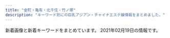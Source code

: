 ```yaml
---
title: "金町・亀有・北千住・竹ノ塚"
description: "キーワード別にの巨乳アジアン・チャイナエステ嬢情報をまとめました。"
---
```


新着画像と新着キーワードをまとめています。
2021年02月19日の情報です。

<DmmAffiliateIns />
<KeywordTable
  shops={
    [
    {
        "img_links": [
            "http://e-luxury.work/images/tel.jpg",
            "http://e-luxury.work/img/momoka1.jpg",
            "http://e-luxury.work/img/yuki1.jpg",
            "http://e-luxury.work/images/sys.jpg",
            "http://e-luxury.work/images/tt.jpg",
            "http://e-luxury.work/img/mimi1.jpg",
            "http://e-luxury.work/images/mobile.jpg",
            "http://e-luxury.work/images/7.jpg",
            "http://e-luxury.work/images/6.jpg",
            "http://e-luxury.work/images/4.jpg",
            "http://e-luxury.work/images/staff_t.jpg",
            "http://e-luxury.work/images/3.jpg",
            "http://e-luxury.work/images/2.jpg",
            "http://e-luxury.work/images/interior_t.jpg",
            "http://e-luxury.work/images/b1.jpg",
            "http://e-luxury.work/images/news.jpg",
            "http://e-luxury.work/images/head.jpg",
            "http://e-luxury.work/img/eri1.jpg",
            "http://e-luxury.work/img/minami1.jpg",
            "http://e-luxury.work/images/int1.jpg",
            "http://e-luxury.work/images/1.jpg",
            "http://e-luxury.work/img/kayo1.jpg",
            "http://e-luxury.work/img/kayo2.jpg",
            "http://e-luxury.work/images/int2.jpg",
            "http://e-luxury.work/images/ta.jpg",
            "http://e-luxury.work/images/5.jpg",
            "http://e-luxury.work/img/mina1.jpg"
        ],
        "keywords": {},
        "name": "Angel",
        "url": "http://e-luxury.work/",
        "station": "\u7dbe\u702c\u99c5\u897f\u53e3"
    },
    {
        "url": "http://www.yurikago-massage.work/",
        "keywords": {
            "E": 4,
            "86": 6,
            "D": 14,
            "87": 4,
            "F": 4,
            "C": 15,
            "88": 4,
            "85": 8
        },
        "name": "\u3086\u308a\u304b\u3054",
        "station": "JR\u91d1\u753a\u99c5\u5317\u53e3",
        "img_links": [
            "http://www.yurikago-massage.work/img/fla-2.jpg",
            "http://www.yurikago-massage.work/img/sta11.jpg",
            "http://www.yurikago-massage.work/img/st8.jpg",
            "http://www.yurikago-massage.work/img/sta8.jpg",
            "http://www.yurikago-massage.work/img/st11.jpg",
            "http://www.yurikago-massage.work/img/sta9.jpg",
            "http://www.yurikago-massage.work/img/sta7.jpg",
            "http://www.yurikago-massage.work/img/sta10.jpg",
            "http://www.yurikago-massage.work/img/st7.jpg",
            "http://www.yurikago-massage.work/img/botton.jpg",
            "http://www.yurikago-massage.work/img/mo.png",
            "http://www.yurikago-massage.work/img/st09.jpg",
            "http://www.yurikago-massage.work/img/fla-1.jpg",
            "http://www.yurikago-massage.work/img/sta12.jpg",
            "http://www.yurikago-massage.work/img/st12.jpg",
            "http://www.yurikago-massage.work/img/nos.jpg",
            "http://www.yurikago-massage.work/img/sta13.jpg",
            "http://www.yurikago-massage.work/img/st10.jpg",
            "http://www.yurikago-massage.work/img/st9.jpg",
            "http://www.yurikago-massage.work/img/sta6.jpg",
            "http://www.yurikago-massage.work/img/st13.jpg",
            "http://www.yurikago-massage.work/img/st6.jpg"
        ]
    },
    {
        "img_links": [
            "http://koi.rankuens.com/css/nav/nav01.jpg",
            "http://koi.rankuens.com/css/nav/nav06.jpg",
            "http://koi.rankuens.com/css/head03.jpg",
            "http://koi.rankuens.com/css/nav/nav03.jpg",
            "http://koi.rankuens.com/css/nav/nav05.jpg",
            "http://koi.rankuens.com/css/top004.jpg",
            "http://koi.rankuens.com/css/top-001.jpg",
            "http://koi.rankuens.com/css/top005.jpg",
            "http://koi.rankuens.com/css/nav/nav02.jpg",
            "http://koi.rankuens.com/css/left.jpg",
            "http://koi.rankuens.com/css/staff/staff0006.jpg",
            "http://koi.rankuens.com/css/staff/staff10.jpg",
            "http://koi.rankuens.com/css/staff/staff08.jpg",
            "http://koi.rankuens.com/css/nav/nav04.jpg",
            "http://koi.rankuens.com/css/staff/staff09.jpg",
            "http://koi.rankuens.com/css/right.jpg",
            "http://koi.rankuens.com/css/staff/staff0005.jpg",
            "http://koi.rankuens.com/css/staff/staff0005-b.jpg"
        ],
        "keywords": {
            "86": 2,
            "87": 2,
            "89": 1,
            "E": 2,
            "D": 3
        },
        "name": "\u604b\u4eba\u697d\u5712",
        "station": "JR\u4e80\u6709\u99c5\u5357\u53e3",
        "url": "http://koi.rankuens.com/"
    },
    {
        "station": "\u7dbe\u702c\u99c5\u6771\u53e3",
        "img_links": [
            "http://angela.esjp.xyz/images/roomimg/photo02.jpg",
            "http://angela.esjp.xyz/images/mobile_bg.png",
            "http://angela.esjp.xyz/girl/1.jpg",
            "http://angela.esjp.xyz/girl/3.jpg",
            "http://angela.esjp.xyz/images/tel_footer.png",
            "http://angela.esjp.xyz/images/nophotos.jpg",
            "http://angela.esjp.xyz/images/pickup_line.png",
            "http://angela.esjp.xyz/images/roomimg/photo01.jpg",
            "http://angela.esjp.xyz/images/topbg.jpg",
            "http://angela.esjp.xyz/girl/4.jpg",
            "http://angela.esjp.xyz/images/staff_bg.png",
            "http://angela.esjp.xyz/images/newsbg.png",
            "http://angela.esjp.xyz/girl/6.jpg",
            "http://angela.esjp.xyz/girl/2.jpg",
            "http://angela.esjp.xyz/girl/5.jpg"
        ],
        "name": "Angela \u30a2\u30f3\u30b8\u30a7\u30e9",
        "url": "http://angela.esjp.xyz/",
        "keywords": {}
    },
    {
        "keywords": {},
        "name": "\u5065\u5eb7\u306e\u5bb6",
        "station": "\u6885\u5cf6\u99c5",
        "img_links": [
            "http://kenkounoie-umejima.este88.com/images/acc2.jpg",
            "http://kenkounoie-umejima.este88.com/images/acc1.jpg",
            "http://kenkounoie-umejima.este88.com/images/img2.jpg",
            "http://kenkounoie-umejima.este88.com/gals/risa1.jpg",
            "http://kenkounoie-umejima.este88.com/images/acc4.jpg",
            "http://kenkounoie-umejima.este88.com/images/acc3.jpg",
            "http://kenkounoie-umejima.este88.com/gals/mimi1.jpg",
            "http://kenkounoie-umejima.este88.com/gals/rika1.jpg",
            "http://kenkounoie-umejima.este88.com/images/info.png",
            "http://kenkounoie-umejima.este88.com/gals/emi1.jpg",
            "http://kenkounoie-umejima.este88.com/images/img3.jpg",
            "http://kenkounoie-umejima.este88.com/images/img4.jpg",
            "http://kenkounoie-umejima.este88.com/gals/ai1.jpg",
            "http://kenkounoie-umejima.este88.com/images/img1.jpg",
            "http://kenkounoie-umejima.este88.com/images/acc5.jpg",
            "http://kenkounoie-umejima.este88.com/gals/kiki1.jpg",
            "http://kenkounoie-umejima.este88.com/gals/akane1.jpg",
            "http://kenkounoie-umejima.este88.com/images/qr.jpg",
            "http://kenkounoie-umejima.este88.com/i/sp02.jpg"
        ],
        "url": "http://kenkounoie-umejima.este88.com/"
    },
    {
        "img_links": [
            "http://www.hananoyume.esjp.info/images/s2.jpg",
            "http://www.hananoyume.esjp.info/images/shop/shop03.jpg",
            "http://www.hananoyume.esjp.info/files/006-03.jpg",
            "http://www.hananoyume.esjp.info/files/008.jpg",
            "http://www.hananoyume.esjp.info/images/shop/shop02.jpg",
            "http://www.hananoyume.esjp.info/images/new3.png",
            "http://www.hananoyume.esjp.info/files/010.jpg",
            "http://www.hananoyume.esjp.info/files/006-02.jpg",
            "http://www.hananoyume.esjp.info/files/003-02.jpg",
            "http://www.hananoyume.esjp.info/files/011.jpg",
            "http://www.hananoyume.esjp.info/images/tel.png",
            "http://www.hananoyume.esjp.info/files/007.jpg",
            "http://www.hananoyume.esjp.info/files/005-02.jpg",
            "http://www.hananoyume.esjp.info/images/xian.png",
            "http://www.hananoyume.esjp.info/files/001-03.jpg",
            "http://www.hananoyume.esjp.info/images/new1.png",
            "http://www.hananoyume.esjp.info/images/s3.jpg",
            "http://www.hananoyume.esjp.info/images/service.png",
            "http://www.hananoyume.esjp.info/images/shop/shop04.jpg",
            "http://www.hananoyume.esjp.info/files/005.jpg",
            "http://www.hananoyume.esjp.info/files/010-02.jpg",
            "http://www.hananoyume.esjp.info/files/008-03.jpg",
            "http://www.hananoyume.esjp.info/files/001.jpg",
            "http://www.hananoyume.esjp.info/images/s1.jpg",
            "http://www.hananoyume.esjp.info/images/pick.png",
            "http://www.hananoyume.esjp.info/files/010-03.jpg",
            "http://www.hananoyume.esjp.info/images/main_top.png",
            "http://www.hananoyume.esjp.info/images/infotiao1.jpg",
            "http://www.hananoyume.esjp.info/files/007-02.jpg",
            "http://www.hananoyume.esjp.info/files/003.jpg",
            "http://www.hananoyume.esjp.info/files/011-02.jpg",
            "http://www.hananoyume.esjp.info/images/shop/shop01.jpg",
            "http://www.hananoyume.esjp.info/files/009-03.jpg",
            "http://www.hananoyume.esjp.info/files/006.jpg",
            "http://www.hananoyume.esjp.info/files/001-02.jpg",
            "http://www.hananoyume.esjp.info/files/005-03.jpg",
            "http://www.hananoyume.esjp.info/files/007-03.jpg",
            "http://www.hananoyume.esjp.info/files/008-02.jpg",
            "http://www.hananoyume.esjp.info/files/009.jpg",
            "http://www.hananoyume.esjp.info/images/zi_staff.png",
            "http://www.hananoyume.esjp.info/images/main_bottom.png",
            "http://www.hananoyume.esjp.info/images/maga.jpg",
            "http://www.hananoyume.esjp.info/images/zi_massage.png",
            "http://www.hananoyume.esjp.info/files/011-03.jpg",
            "http://www.hananoyume.esjp.info/files/009-02.jpg",
            "http://www.hananoyume.esjp.info/files/003-03.jpg"
        ],
        "url": "http://www.hananoyume.esjp.info/",
        "keywords": {
            "87": 5,
            "89": 1,
            "D": 7,
            "E": 1,
            "88": 1,
            "86": 2
        },
        "name": "\u82b1\u306e\u5922",
        "station": "JR\u4e80\u6709\u99c5\u5357\u53e3"
    },
    {
        "img_links": [
            "http://bijin.este.work/sys2.jpg",
            "http://bijin.este.work/2/uploadimg/1591886646.jpg",
            "http://bijin.este.work/2/uploadimg/1591886701.jpg",
            "http://bijin.este.work/2/uploadimg/1591253020.jpg",
            "http://bijin.este.work/sys1.jpg",
            "http://bijin.este.work/m.jpg",
            "http://bijin.este.work/news.jpg",
            "http://bijin.este.work/2/uploadimg/1597854926.jpeg",
            "http://bijin.este.work/2/uploadimg/1591252992.jpg",
            "http://bijin.este.work/staff_t.jpg",
            "http://bijin.este.work/s1.png",
            "http://bijin.este.work/2/uploadimg/1600148455.jpeg",
            "http://bijin.este.work/int1.png",
            "http://bijin.este.work/head.jpg",
            "http://bijin.este.work/2/uploadimg/1612668130.jpeg"
        ],
        "url": "http://bijin.este.work/",
        "keywords": {
            "C": 2,
            "83": 2,
            "90": 3,
            "86": 1,
            "87": 1,
            "D": 1
        },
        "station": "\u5317\u5343\u4f4f\u99c5\u897f\u53e3",
        "name": "\u6fc0\u5b89\u7f8e\u4eba"
    },
    {
        "url": "http://lucky.weblog.tc/",
        "img_links": [
            "http://lucky.weblog.tc/loader.png",
            "http://lucky.weblog.tc/2/uploadimg/1613027456.jpeg",
            "http://lucky.weblog.tc/2/uploadimg/1597854926.jpeg",
            "http://lucky.weblog.tc/2/uploadimg/1591252992.jpg",
            "http://lucky.weblog.tc/2/uploadimg/1591253175.jpg",
            "http://lucky.weblog.tc/2/uploadimg/1600148455.jpeg",
            "http://lucky.weblog.tc/icon2.png",
            "http://lucky.weblog.tc/2/uploadimg/1591886701.jpg",
            "http://lucky.weblog.tc/2/uploadimg/1610781080.jpeg",
            "http://lucky.weblog.tc/2/uploadimg/1591886646.jpg",
            "http://lucky.weblog.tc/2/uploadimg/1591253020.jpg"
        ],
        "name": "LUCKY",
        "station": "\u7dbe\u702c\u99c5\u6771\u53e3",
        "keywords": {
            "83": 6,
            "90": 5,
            "84": 3,
            "87": 3,
            "D": 3,
            "89": 3,
            "92": 2,
            "86": 2,
            "C": 9
        }
    },
    {
        "url": "http://spring.est888.com/",
        "img_links": [
            "http://spring.est888.com/css/staff/staff004-b.png",
            "http://spring.est888.com/css/staff/staff001.png",
            "http://spring.est888.com/css/staff/staff001-a.png",
            "http://spring.est888.com/css/staff/staff13-a.png",
            "http://spring.est888.com/css/nav/nav-006.png",
            "http://spring.est888.com/css/staff/staff17-b.png",
            "http://spring.est888.com/css/staff/staff17-a.png",
            "http://spring.est888.com/css/staff/staff0005.png",
            "http://spring.est888.com/css/staff/staff14-b.png",
            "http://spring.est888.com/css/nav/nav-001.png",
            "http://spring.est888.com/css/staff/staff14-a.png",
            "http://spring.est888.com/css/tel.png",
            "http://spring.est888.com/css/staff/staff012-a.png",
            "http://spring.est888.com/css/nav/nav-002.png",
            "http://spring.est888.com/css/staff/staff012.png",
            "http://spring.est888.com/css/nav/nav-004.png",
            "http://spring.est888.com/css/staff/staff001-b.png",
            "http://spring.est888.com/css/top0000000003.jpg",
            "http://spring.est888.com/css/staff/staff16-b.png",
            "http://spring.est888.com/css/nav/nav-003.png",
            "http://spring.est888.com/css/staff/staff010.png",
            "http://spring.est888.com/css/staff/staff012-b.png",
            "http://spring.est888.com/css/staff/staff004-a.png",
            "http://spring.est888.com/css/staff/staff13.png",
            "http://spring.est888.com/css/staff/staff16-a.png",
            "http://spring.est888.com/css/staff/staff0005-a.png",
            "http://spring.est888.com/css/staff/staff17.png",
            "http://spring.est888.com/css/nav/nav-005.png",
            "http://spring.est888.com/css/staff/staff16.png",
            "http://spring.est888.com/css/staff/staff11.png",
            "http://spring.est888.com/css/staff/staff010-a.png",
            "http://spring.est888.com/css/staff/staff11-a.png",
            "http://spring.est888.com/css/top001.png",
            "http://spring.est888.com/css/staff/staff0005-b.png",
            "http://spring.est888.com/css/staff/staff0010-b.png",
            "http://spring.est888.com/css/staff/staff14.png",
            "http://spring.est888.com/css/staff/staff11-b.png",
            "http://spring.est888.com/css/staff/staff004.png"
        ],
        "keywords": {
            "85": 2,
            "91": 1,
            "C": 3,
            "90": 5,
            "E": 1,
            "84": 1,
            "89": 1,
            "D": 3
        },
        "station": "JR\u91d1\u753a\u99c5\u5317\u53e3",
        "name": "Spring \uff5e\u30b9\u30d7\u30ea\u30f3\u30b0\uff5e"
    },
    {
        "img_links": [
            "http://urara.tyo.cm/photos/sites/5/2021/02/2021021804210413.jpg",
            "http://urara.tyo.cm/photos/sites/5/2020/11/2020112706272440.jpg",
            "http://urara.tyo.cm/photos/sites/5/2020/09/2020091508111353.jpg",
            "http://urara.tyo.cm/photos/sites/5/2020/07/2020072904152474.jpg",
            "http://urara.tyo.cm/images/link_nav06.png",
            "http://urara.tyo.cm/photos/sites/5/2020/07/2020072904152581.jpg",
            "http://urara.tyo.cm/images/link_nav05.png",
            "http://urara.tyo.cm/images/link_nav02.png",
            "http://urara.tyo.cm/images/tit_info01.png",
            "http://urara.tyo.cm/images/link_nav04.png",
            "http://urara.tyo.cm/images/tit_staff01.png",
            "http://urara.tyo.cm/photos/sites/5/2020/08/2020082101302071.jpg",
            "http://urara.tyo.cm/photos/sites/5/2020/10/2020101305325670.jpg",
            "http://urara.tyo.cm/images/ico02.png",
            "http://urara.tyo.cm/photos/sites/5/2020/07/2020072904152438.jpg",
            "http://urara.tyo.cm/images/slider03.png",
            "http://urara.tyo.cm/images/link_nav03.png",
            "http://urara.tyo.cm/images/slider02.png",
            "http://urara.tyo.cm/images/pagetop.png",
            "http://urara.tyo.cm/images/tit_info02.png",
            "http://urara.tyo.cm/images/bg_infotit.png",
            "http://urara.tyo.cm/images/slider01.png",
            "http://urara.tyo.cm/images/tit_staff02.png",
            "http://urara.tyo.cm/images/link_nav01.png",
            "http://urara.tyo.cm/images/top.png",
            "http://urara.tyo.cm/photos/sites/5/2020/07/2020072904152344.jpg"
        ],
        "keywords": {
            "85": 44,
            "D": 99,
            "86": 44,
            "84": 11
        },
        "name": "\u9e97",
        "url": "http://urara.tyo.cm/",
        "station": "JR\u91d1\u753a\u99c5\u5317\u53e3"
    },
    {
        "name": "\u96c5",
        "url": "http://www.relax-miyabi.com/",
        "station": "\u4e94\u53cd\u91ce\u99c5",
        "img_links": [
            "http://www.relax-miyabi.com/img/bnr-02_off.jpg",
            "http://www.relax-miyabi.com/img/slider/3.jpg",
            "http://www.relax-miyabi.com/files/014-02.jpg",
            "http://www.relax-miyabi.com/img/slider/1.jpg",
            "http://www.relax-miyabi.com/img/top-h5R2.jpg",
            "http://www.relax-miyabi.com/img/glo_03_off.jpg",
            "http://www.relax-miyabi.com/img/glo_05_off.jpg",
            "http://www.relax-miyabi.com/img/glo_06_off.jpg",
            "http://www.relax-miyabi.com/img/footer-top_off.jpg",
            "http://www.relax-miyabi.com/img/glo_04_off.jpg",
            "http://www.relax-miyabi.com/files/014-03.jpg",
            "http://www.relax-miyabi.com/img/glo_01_off.jpg",
            "http://www.relax-miyabi.com/img/top-course2_off.jpg",
            "http://www.relax-miyabi.com/img/icon_tel.png",
            "http://www.relax-miyabi.com/files/019-02.jpg",
            "http://www.relax-miyabi.com/files/019-03.jpg",
            "http://www.relax-miyabi.com/img/h4-top.jpg",
            "http://www.relax-miyabi.com/files/014.jpg",
            "http://www.relax-miyabi.com/img/glo_02_off.jpg",
            "http://www.relax-miyabi.com/img/top-course_off.jpg",
            "http://www.relax-miyabi.com/img/slider/2.jpg",
            "http://www.relax-miyabi.com/img/top-h5R.jpg",
            "http://www.relax-miyabi.com/img/bnr-01_off.jpg",
            "http://www.relax-miyabi.com/files/019.jpg"
        ],
        "keywords": {
            "86": 3,
            "88": 3,
            "D": 6
        }
    },
    {
        "station": "\u7af9\u30ce\u585a\u99c5\u6771\u53e3",
        "name": "\u5922\u306e\u5bb6",
        "keywords": {
            "86": 2,
            "83": 1,
            "C": 13,
            "84": 1,
            "D": 2
        },
        "url": "http://kokoroan.jps.cm/",
        "img_links": [
            "http://kokoroan.jps.cm/images/room2.jpg",
            "http://kokoroan.jps.cm/images/girl-z2.jpg",
            "http://kokoroan.jps.cm/images/room1.jpg",
            "http://kokoroan.jps.cm/photos/sites/31/2020/10/2020100113045422.jpg",
            "http://kokoroan.jps.cm/images/room3.jpg",
            "http://kokoroan.jps.cm/images/service_line.jpg",
            "http://kokoroan.jps.cm/images/ser3.jpg",
            "http://kokoroan.jps.cm/images/mobile2.jpg",
            "http://kokoroan.jps.cm/photos/sites/31/2019/06/2019060614301966.jpg",
            "http://kokoroan.jps.cm/images/mobile.jpg",
            "http://kokoroan.jps.cm/images/ser2.jpg",
            "http://kokoroan.jps.cm/photos/sites/31/2020/08/2020082513400117.jpg",
            "http://kokoroan.jps.cm/images/room4.jpg",
            "http://kokoroan.jps.cm/images/ser5.jpg",
            "http://kokoroan.jps.cm/images/end.jpg",
            "http://kokoroan.jps.cm/images/staff_line.jpg",
            "http://kokoroan.jps.cm/images/ser1.jpg",
            "http://kokoroan.jps.cm/images/bj3.jpg",
            "http://kokoroan.jps.cm/images/top.jpg",
            "http://kokoroan.jps.cm/images/ser4.jpg",
            "http://kokoroan.jps.cm/images/girl-z1.jpg",
            "http://kokoroan.jps.cm/photos/sites/31/2019/02/2019021213081728.jpg"
        ]
    },
    {
        "url": "http://bientid.xyz/",
        "img_links": [
            "http://bientid.xyz/uploads/210218/1-21021Q6422V12.jpg",
            "http://bientid.xyz/uploads/allimg/210126/1-210126150H2237.jpg",
            "http://bientid.xyz/uploads/210218/1-21021Q642563W.jpg",
            "http://bientid.xyz/webstyle/sp_ico03.png",
            "http://bientid.xyz/webstyle/end.png",
            "http://bientid.xyz/webstyle/sp_ico06.png",
            "http://bientid.xyz/webstyle/info.jpg",
            "http://bientid.xyz/uploads/allimg/210218/1-21021Q64212.jpg",
            "http://bientid.xyz/uploads/allimg/210126/1-210126150A4T4.jpg",
            "http://bientid.xyz/webstyle/sp_ico01.png",
            "http://bientid.xyz/uploads/allimg/210126/1-210126150KC30.jpg",
            "http://bientid.xyz/uploads/allimg/210218/1-21021Q64240.jpg",
            "http://bientid.xyz/webstyle/sp_ico02.png",
            "http://bientid.xyz/webstyle/sp_ico05.png",
            "http://bientid.xyz/webstyle/sp_ico04.png",
            "http://bientid.xyz/webstyle/sp_header.png",
            "http://bientid.xyz/uploads/210126/1-210126150T3c8.jpg",
            "http://bientid.xyz/uploads/allimg/210126/1-210126150FEB.jpg",
            "http://bientid.xyz/uploads/210218/1-21021Q6414Q60.jpg",
            "http://bientid.xyz/uploads/allimg/210126/1-210126140942300.png",
            "http://bientid.xyz/uploads/allimg/210218/1-21021Q64307.jpg"
        ],
        "station": "\u7af9\u30ce\u585a\u99c5\u897f\u53e3",
        "name": "\u521d\u604b",
        "keywords": {
            "88": 1,
            "D": 3,
            "86": 1,
            "C": 9
        }
    },
    {
        "name": "BODY RESORT",
        "img_links": [
            "http://massage-esthe.red/images/staff_images/st4.jpg",
            "http://massage-esthe.red/images/slider/slide3.png",
            "http://massage-esthe.red/images/fbb.jpg",
            "http://massage-esthe.red/images/staff_images/sl.png",
            "http://massage-esthe.red/images/r7.jpg",
            "http://massage-esthe.red/images/slider/slide2s.png",
            "http://massage-esthe.red/images/staff_images/sta1.jpg",
            "http://massage-esthe.red/images/qr.jpg",
            "http://massage-esthe.red/images/an_1_02.jpg",
            "http://massage-esthe.red/images/staff_images/st5.jpg",
            "http://massage-esthe.red/images/staff_images/st3.jpg",
            "http://massage-esthe.red/images/line1.jpg",
            "http://massage-esthe.red/images/index-1.jpg",
            "http://massage-esthe.red/images/r2.jpg",
            "http://massage-esthe.red/images/slider/slide3s.png",
            "http://massage-esthe.red/images/staff_images/sta5.jpg",
            "http://massage-esthe.red/images/r6.jpg",
            "http://massage-esthe.red/images/r4.jpg",
            "http://massage-esthe.red/images/an_1_01.jpg",
            "http://massage-esthe.red/images/slider/slide1s.png",
            "http://massage-esthe.red/images/index-2.jpg",
            "http://massage-esthe.red/images/an_6_02.jpg",
            "http://massage-esthe.red/images/line.jpg",
            "http://massage-esthe.red/images/an_4_02.jpg",
            "http://massage-esthe.red/images/an_4_01.jpg",
            "http://massage-esthe.red/images/an_3_02.jpg",
            "http://massage-esthe.red/images/staff_images/st9.jpg",
            "http://massage-esthe.red/images/staff_images/st2.jpg",
            "http://massage-esthe.red/images/staff_images/st7.jpg",
            "http://massage-esthe.red/images/staff_images/sta7.jpg",
            "http://massage-esthe.red/images/staff_images/sta4.jpg",
            "http://massage-esthe.red/images/r3.jpg",
            "http://massage-esthe.red/images/staff_images/sta3.jpg",
            "http://massage-esthe.red/images/slider/slide4.png",
            "http://massage-esthe.red/images/slider/slide1.png",
            "http://massage-esthe.red/images/staff_images/st6.jpg",
            "http://massage-esthe.red/images/an_5_02.jpg",
            "http://massage-esthe.red/images/an_2_01.jpg",
            "http://massage-esthe.red/images/r5.jpg",
            "http://massage-esthe.red/images/slider/slide2.png",
            "http://massage-esthe.red/images/staff_images/sta9.jpg",
            "http://massage-esthe.red/images/an_2_02.jpg",
            "http://massage-esthe.red/images/no.png",
            "http://massage-esthe.red/images/an_3_01.jpg",
            "http://massage-esthe.red/images/slider/slide5.png",
            "http://massage-esthe.red/images/e.jpg",
            "http://massage-esthe.red/images/an_6_01.jpg",
            "http://massage-esthe.red/images/slider/slide5s.png",
            "http://massage-esthe.red/images/staff_images/sta6.jpg",
            "http://massage-esthe.red/images/an_5_01.jpg",
            "http://massage-esthe.red/images/slider/slide4s.png",
            "http://massage-esthe.red/images/staff_images/sta2.jpg",
            "http://massage-esthe.red/images/staff_images/st1.jpg"
        ],
        "keywords": {
            "86": 32,
            "D": 20,
            "C": 2
        },
        "url": "http://massage-esthe.red/",
        "station": "JR\u4e80\u6709\u99c5\u5317\u53e3"
    },
    {
        "name": "heart Peace \uff5e\u30cf\u30fc\u30c8\u30d4\u30fc\u30b9\uff5e",
        "url": "https://heart-peace.business.site/",
        "img_links": [],
        "station": "\u7dbe\u702c\u99c5",
        "keywords": {}
    },
    {
        "url": "http://h-rlx.xyz/",
        "img_links": [
            "http://h-rlx.xyz/girl/07.jpg",
            "http://h-rlx.xyz/images/index_24.jpg",
            "http://h-rlx.xyz/girl/06.jpg",
            "http://h-rlx.xyz/images/index_10.jpg",
            "http://h-rlx.xyz/girl/09a.jpg",
            "http://h-rlx.xyz/girl/07a.jpg",
            "http://h-rlx.xyz/images/index_04.jpg",
            "http://h-rlx.xyz/girl/05.jpg",
            "http://h-rlx.xyz/girl/09.jpg",
            "http://h-rlx.xyz/images/info_10.jpg",
            "http://h-rlx.xyz/girl/02.jpg",
            "http://h-rlx.xyz/girl/00.jpg",
            "http://h-rlx.xyz/girl/01a.jpg",
            "http://h-rlx.xyz/images/rec_10.jpg",
            "http://h-rlx.xyz/images/index_06.jpg",
            "http://h-rlx.xyz/images/index_01.jpg",
            "http://h-rlx.xyz/girl/08.jpg",
            "http://h-rlx.xyz/girl/03.jpg",
            "http://h-rlx.xyz/images/staff_10.jpg",
            "http://h-rlx.xyz/images/index_14.jpg",
            "http://h-rlx.xyz/images/index_11.jpg",
            "http://h-rlx.xyz/images/index_21.jpg",
            "http://h-rlx.xyz/girl/013.jpg",
            "http://h-rlx.xyz/girl/03a.jpg",
            "http://h-rlx.xyz/girl/011.jpg",
            "http://h-rlx.xyz/girl/08a.jpg",
            "http://h-rlx.xyz/images/rec.jpg",
            "http://h-rlx.xyz/images/index_18.jpg",
            "http://h-rlx.xyz/images/index_15.jpg",
            "http://h-rlx.xyz/images/index_20.jpg",
            "http://h-rlx.xyz/girl/06a.jpg",
            "http://h-rlx.xyz/images/index_09.jpg",
            "http://h-rlx.xyz/girl/01.jpg",
            "http://h-rlx.xyz/girl/012a.jpg",
            "http://h-rlx.xyz/girl/010.jpg",
            "http://h-rlx.xyz/girl/04.jpg",
            "http://h-rlx.xyz/girl/013a.jpg",
            "http://h-rlx.xyz/girl/015.jpg",
            "http://h-rlx.xyz/images/index_03.jpg",
            "http://h-rlx.xyz/images/index_02.jpg",
            "http://h-rlx.xyz/images/index_05.jpg",
            "http://h-rlx.xyz/girl/014.jpg",
            "http://h-rlx.xyz/girl/05a.jpg",
            "http://h-rlx.xyz/images/index_19.jpg",
            "http://h-rlx.xyz/girl/04a.jpg",
            "http://h-rlx.xyz/images/index_12.jpg",
            "http://h-rlx.xyz/girl/012.jpg",
            "http://h-rlx.xyz/images/info.jpg",
            "http://h-rlx.xyz/images/02.jpg",
            "http://h-rlx.xyz/images/index_16.jpg",
            "http://h-rlx.xyz/images/01.jpg",
            "http://h-rlx.xyz/images/index_26.jpg",
            "http://h-rlx.xyz/images/index_07.jpg",
            "http://h-rlx.xyz/images/index_23.jpg"
        ],
        "keywords": {},
        "station": "JR\u4e80\u6709\u99c5\u5317\u53e3",
        "name": "\u82b1\u5c4b"
    },
    {
        "url": "http://ayase-ai.jpest.net/",
        "img_links": [
            "http://ayase-ai.jpest.net/uploads//sites/33/2020/12/main_bottom.png",
            "http://ayase-ai.jpest.net/uploads//sites/33/2020/11/g4.jpg",
            "http://ayase-ai.jpest.net/uploads//sites/33/2020/11/g1-225x300.jpg",
            "http://ayase-ai.jpest.net/uploads//sites/33/2020/12/shishu-2.png",
            "http://ayase-ai.jpest.net/uploads//sites/33/2020/12/r2-1.png",
            "http://ayase-ai.jpest.net/uploads//sites/33/2020/12/main_top.png",
            "http://ayase-ai.jpest.net/uploads//sites/33/2020/12/mobile-1.jpg",
            "http://ayase-ai.jpest.net/uploads//sites/33/2020/12/r4-1.png",
            "http://ayase-ai.jpest.net/uploads//sites/33/2020/11/g1.jpg",
            "http://ayase-ai.jpest.net/uploads//sites/33/2021/01/g1.jpg",
            "http://ayase-ai.jpest.net/uploads//sites/33/2020/11/g6-225x300.jpg",
            "http://ayase-ai.jpest.net/uploads//sites/33/2020/12/ma01-1.jpg",
            "http://ayase-ai.jpest.net/uploads//sites/33/2020/11/g4-225x300.jpg",
            "http://ayase-ai.jpest.net/uploads//sites/33/2020/11/g3.jpg",
            "http://ayase-ai.jpest.net/uploads//sites/33/2020/11/g5.jpg",
            "http://ayase-ai.jpest.net/uploads//sites/33/2020/12/ss.png",
            "http://ayase-ai.jpest.net/uploads//sites/33/2020/12/r1.png",
            "http://ayase-ai.jpest.net/uploads//sites/33/2020/12/re.jpg",
            "http://ayase-ai.jpest.net/uploads//sites/33/2021/01/g1-225x300.jpg",
            "http://ayase-ai.jpest.net/uploads//sites/33/2020/12/main_bottom-1.png",
            "http://ayase-ai.jpest.net/uploads//sites/33/2020/11/g6.jpg",
            "http://ayase-ai.jpest.net/uploads//sites/33/2020/11/g2-225x300.jpg",
            "http://ayase-ai.jpest.net/uploads//sites/33/2020/12/main_top-1.png",
            "http://ayase-ai.jpest.net/uploads//sites/33/2020/11/g2.jpg",
            "http://ayase-ai.jpest.net/uploads//sites/33/2020/11/g5-225x300.jpg",
            "http://ayase-ai.jpest.net/uploads//sites/33/2020/11/m-top02-1.jpg",
            "http://ayase-ai.jpest.net/uploads//sites/33/2020/12/r3-1.png",
            "http://ayase-ai.jpest.net/uploads//sites/33/2020/11/g3-225x300.jpg"
        ],
        "name": "\u611b",
        "station": "\u7dbe\u702c\u99c5\u6771\u53e3",
        "keywords": {}
    },
    {
        "keywords": {
            "E": 2,
            "D": 1
        },
        "img_links": [
            "https://moon-love.info/staffPhoto/s20200711151214.jpg",
            "https://moon-love.info/images/slider1/02.jpg",
            "https://moon-love.info/images/slider1/03.jpg",
            "https://moon-love.info/uploadfiles/Image/image.png",
            "https://moon-love.info/images/gallery1.png",
            "https://moon-love.info/images/noImg.jpg",
            "https://moon-love.info/js/sliderLine/slide_next.png",
            "https://moon-love.info/images/mobile.jpg",
            "https://moon-love.info/images/slider1/01.jpg",
            "https://moon-love.info/js/sliderLine/slide_prev.png",
            "https://moon-love.info/staffPhoto/b20200527170611.jpg",
            "https://moon-love.info/images/returnBtn.png",
            "https://moon-love.info/staffPhoto/b20200711151214.jpg",
            "https://moon-love.info/staffPhoto/s20200527170611.jpg",
            "https://moon-love.info/uploadfiles/images/campaignIyasiHealCom.jpg"
        ],
        "station": "\u5317\u5343\u4f4f\u99c5\u6771\u53e3",
        "name": "\u6cc9\u30fb\u3044\u305a\u307f",
        "url": "https://moon-love.info/"
    },
    {
        "keywords": {},
        "img_links": [
            "http://www.es-sakura.xyz/templets/default/pc/picture/face.png",
            "http://www.es-sakura.xyz/uploads/200922/1-200922100322149.jpg",
            "http://www.es-sakura.xyz/uploads/180903/1-1PZ31G00N60.jpg",
            "http://www.es-sakura.xyz/uploads/201029/1-201029155224493.jpg",
            "http://www.es-sakura.xyz/uploads/180222/1-1P222152505H4.jpg",
            "http://www.es-sakura.xyz/uploads/201221/1-201221161331T9.jpg",
            "http://www.es-sakura.xyz/templets/default/pc/picture/end1.jpg",
            "http://www.es-sakura.xyz/uploads/171031/1-1G0311G556445.jpg",
            "http://www.es-sakura.xyz/uploads/180222/1-1P22215242NA.jpg",
            "http://www.es-sakura.xyz/uploads/171031/1-1G0311G505933.jpg",
            "http://www.es-sakura.xyz/uploads/180223/1-1P2231T00a38.jpg",
            "http://www.es-sakura.xyz/uploads/200522/1-2005221325354W.jpg",
            "http://www.es-sakura.xyz/uploads/171031/1-1G0311G344914.jpg",
            "http://www.es-sakura.xyz/uploads/171031/1-1G0311G531445.jpg",
            "http://www.es-sakura.xyz/templets/default/pc/picture/s_news.png",
            "http://www.es-sakura.xyz/templets/default/pc/picture/s_pick.png",
            "http://www.es-sakura.xyz/uploads/200522/1-200522132410304.jpg",
            "http://www.es-sakura.xyz/uploads/180222/1-1P222152311W5.jpg",
            "http://www.es-sakura.xyz/uploads/180222/1-1P222152341c1.jpg",
            "http://www.es-sakura.xyz/uploads/180223/1-1P2231T1545P.png",
            "http://www.es-sakura.xyz/templets/default/pc/picture/s_staff.png",
            "http://www.es-sakura.xyz/uploads/180223/1-1P2231S940503.jpg",
            "http://www.es-sakura.xyz/uploads/210201/1-21020115145M35.jpg",
            "http://www.es-sakura.xyz/templets/default/pc/picture/staffs.png",
            "http://www.es-sakura.xyz/uploads/allimg/180705/1-1PF515001a41.jpg",
            "http://www.es-sakura.xyz/uploads/171031/1-1G0311G4095M.jpg"
        ],
        "station": "\u6885\u5cf6\u99c5",
        "name": "\u3055\u304f\u3089",
        "url": "http://www.es-sakura.xyz/"
    },
    {
        "name": "Plaisir\u30fb\u30d7\u30ec\u30b8\u30fc\u30eb",
        "img_links": [
            "https://bright.xyz.mn/photos/sites/10/2020/08/2020081003373131.jpg",
            "https://bright.xyz.mn/photos/sites/10/2020/10/2020100804253425.jpg",
            "https://bright.xyz.mn/photos/sites/10/2020/07/2020072612030016.jpg",
            "https://bright.xyz.mn/photos/sites/10/2020/11/2020112603202074.jpg",
            "https://bright.xyz.mn/photos/sites/10/2021/02/2021021807083143-308x411.jpg",
            "https://bright.xyz.mn/images/new.jpg",
            "https://bright.xyz.mn/images/top.png",
            "https://bright.xyz.mn/images/s_therapist.jpg",
            "https://bright.xyz.mn/photos/sites/10/2020/07/2020072611535558.jpg",
            "https://bright.xyz.mn/photos/sites/10/2021/02/2021020306534154-308x411.jpg",
            "https://bright.xyz.mn/photos/sites/10/2020/11/2020110507362248.jpg",
            "https://bright.xyz.mn/photos/sites/10/2020/07/202007261153576.jpg",
            "https://bright.xyz.mn/photos/sites/10/2021/02/2021021807083143.jpg",
            "https://bright.xyz.mn/images/staff_bj3.jpg",
            "https://bright.xyz.mn/images/s_pick.png",
            "https://bright.xyz.mn/images/s_face.jpg",
            "https://bright.xyz.mn/images/mobile.jpg",
            "https://bright.xyz.mn/photos/sites/10/2021/02/2021020306534154.jpg",
            "https://bright.xyz.mn/photos/sites/10/2021/02/2021020809400871.jpg",
            "https://bright.xyz.mn/images/news_bj3.jpg",
            "https://bright.xyz.mn/images/line.png",
            "https://bright.xyz.mn/photos/sites/10/2021/02/2021020809400871-308x411.jpg",
            "https://bright.xyz.mn/images/s_news.jpg",
            "https://bright.xyz.mn/images/1.jpg",
            "https://bright.xyz.mn/images/2.jpg",
            "https://bright.xyz.mn/photos/sites/10/2020/08/2020081003373131-308x411.jpg",
            "https://bright.xyz.mn/photos/sites/10/2020/08/2020081003373252.jpg",
            "https://bright.xyz.mn/photos/sites/10/2020/11/2020111606393626.jpg",
            "https://bright.xyz.mn/images/end.png",
            "https://bright.xyz.mn/photos/sites/10/2020/02/2020022201512493.jpg",
            "https://bright.xyz.mn/photos/sites/10/2020/02/2020022201512671.jpg",
            "https://bright.xyz.mn/photos/sites/10/2020/02/2020022201512635.jpg",
            "https://bright.xyz.mn/images/s_link.jpg"
        ],
        "keywords": {
            "E": 68,
            "H": 22,
            "F": 46,
            "D": 114,
            "88": 66,
            "89": 22,
            "G": 22,
            "87": 66,
            "92": 22,
            "85": 22,
            "83": 22,
            "86": 44
        },
        "url": "https://bright.xyz.mn/",
        "station": "JR\u4e80\u6709\u99c5\u5357\u53e3"
    },
    {
        "name": "\u697d",
        "keywords": {
            "D": 1,
            "89": 1,
            "87": 2,
            "C": 2
        },
        "url": "http://raku.est888.com/",
        "station": "JR\u91d1\u753a\u99c5\u5317\u53e3",
        "img_links": [
            "http://raku.est888.com/css/nav/nav-004.jpg",
            "http://raku.est888.com/css/nav/nav-003.jpg",
            "http://raku.est888.com/css/nav/nav-001.jpg",
            "http://raku.est888.com/css/osusume01.jpg",
            "http://raku.est888.com/css/cam01.jpg",
            "http://raku.est888.com/css/staff/staff01-a.png",
            "http://raku.est888.com/css/tel.png",
            "http://raku.est888.com/css/nav/nav-006.jpg",
            "http://raku.est888.com/css/nav/nav-005.jpg",
            "http://raku.est888.com/css/top02-left.png",
            "http://raku.est888.com/css/staff/staff002-a.png",
            "http://raku.est888.com/css/nav/nav-002.jpg",
            "http://raku.est888.com/css/staff/staff0001-a.png"
        ]
    },
    {
        "img_links": [
            "http://relax-esthe.tokyo/css/m-top-right02.jpg",
            "http://relax-esthe.tokyo/css/staff/staff07.png",
            "http://relax-esthe.tokyo/css/staff/staff06.png",
            "http://relax-esthe.tokyo/css/m-top-right01.jpg",
            "http://relax-esthe.tokyo/css/staff/staff08.png",
            "http://relax-esthe.tokyo/css/staff/staff01.png",
            "http://relax-esthe.tokyo/css/m-right.jpg",
            "http://relax-esthe.tokyo/css/m-yejiao.jpg",
            "http://relax-esthe.tokyo/css/m-top02.jpg",
            "http://relax-esthe.tokyo/images/call.png",
            "http://relax-esthe.tokyo/css/m-top-right03.jpg",
            "http://relax-esthe.tokyo/css/m-top-right04.jpg",
            "http://relax-esthe.tokyo/css/m-head1.jpg",
            "http://relax-esthe.tokyo/css/staff/staff0n.png",
            "http://relax-esthe.tokyo/css/staff/staff05.png",
            "http://relax-esthe.tokyo/css/m-left.jpg",
            "http://relax-esthe.tokyo/css/staff/staff03.png",
            "http://relax-esthe.tokyo/css/top-left01.jpg",
            "http://relax-esthe.tokyo/css/staff/staff02.png"
        ],
        "name": "\u3084\u3059\u3089\u304e",
        "station": "\u6885\u5cf6\u99c5",
        "keywords": {},
        "url": "http://relax-esthe.tokyo/"
    },
    {
        "keywords": {
            "D": 5,
            "84": 1,
            "C": 2
        },
        "img_links": [
            "http://ningyo-hime.com/staffPhoto/s20191003141511.jpg",
            "http://ningyo-hime.com/staffPhoto/b20200630134438.jpg",
            "http://ningyo-hime.com/staffPhoto/s20201212112712.jpg",
            "http://ningyo-hime.com/js/sliderLine/slide_prev.png",
            "http://ningyo-hime.com/images/slider1/03.jpg",
            "http://ningyo-hime.com/staffPhoto/b20201101082513.jpg",
            "http://ningyo-hime.com/images/gallery1.png",
            "http://ningyo-hime.com/images/slider1/01.jpg",
            "http://ningyo-hime.com/staffPhoto/s20200707192550.jpg",
            "http://ningyo-hime.com/staffPhoto/s20200905132814.jpg",
            "http://ningyo-hime.com/staffPhoto/b20201212104914.jpg",
            "http://ningyo-hime.com/staffPhoto/s20201101082513.jpg",
            "http://ningyo-hime.com/js/sliderLine/slide_next.png",
            "http://ningyo-hime.com/staffPhoto/s20201230174356.jpg",
            "http://ningyo-hime.com/staffPhoto/b20201230174356.jpg",
            "http://ningyo-hime.com/staffPhoto/s20200626161755.jpg",
            "http://ningyo-hime.com/images/mobile.jpg",
            "http://ningyo-hime.com/staffPhoto/s20201212104914.jpg",
            "http://ningyo-hime.com/uploadfiles/Image/campaignNingyoHimeCom.jpg",
            "http://ningyo-hime.com/staffPhoto/b20201212112712.jpg",
            "http://ningyo-hime.com/staffPhoto/b20191003141511.jpg",
            "http://ningyo-hime.com/staffPhoto/s20200630134438.jpg",
            "http://ningyo-hime.com/staffPhoto/b20200905132814.jpg",
            "http://ningyo-hime.com/staffPhoto/b20200626161755.jpg",
            "http://ningyo-hime.com/staffPhoto/b20200707192550.jpg",
            "http://ningyo-hime.com/images/returnBtn.png"
        ],
        "station": "\u7dbe\u702c\u99c5\u6771\u53e3",
        "name": "\u4eba\u9b5a\u59eb",
        "url": "http://ningyo-hime.com/"
    },
    {
        "name": "\u7f8e\u5802",
        "url": "http://aroma-heal.com/",
        "img_links": [
            "http://aroma-heal.com/img/cam.jpg",
            "http://aroma-heal.com/img/sys1.png",
            "http://aroma-heal.com/img/add.jpg",
            "http://aroma-heal.com/img/t-a.jpg",
            "http://aroma-heal.com/img/tel.jpg",
            "http://aroma-heal.com/img/botton.jpg",
            "http://aroma-heal.com/staff/aoi/01.jpg",
            "http://aroma-heal.com/staff/mimi/01.jpg",
            "http://aroma-heal.com/staff/yuki/01.jpg",
            "http://aroma-heal.com/img/sysetc.png",
            "http://aroma-heal.com/img/adrs.jpg",
            "http://aroma-heal.com/img/info.jpg",
            "http://aroma-heal.com/img/pc.jpg",
            "http://aroma-heal.com/img/sys3.png",
            "http://aroma-heal.com/img/sys4.png",
            "http://aroma-heal.com/img/tit.jpg",
            "http://aroma-heal.com/img/t-r.jpg",
            "http://aroma-heal.com/img/paypay.png",
            "http://aroma-heal.com/img/sys2.png",
            "http://aroma-heal.com/img/t-s.jpg",
            "http://aroma-heal.com/img/t-o.jpg",
            "http://aroma-heal.com/img/pic.jpg",
            "http://aroma-heal.com/img/t-t.jpg"
        ],
        "keywords": {},
        "station": "JR\u5317\u5343\u4f4f\u99c5\u6771\u53e3"
    },
    {
        "station": "JR\u4e80\u6709\u99c5\u5317\u53e3",
        "url": "http://www.maria0228.com/",
        "keywords": {},
        "img_links": [
            "http://www.maria0228.com/img/5.jpg",
            "http://www.maria0228.com/img/aya.jpg",
            "http://www.maria0228.com/img/ayumi.jpg",
            "http://www.maria0228.com/img/2.jpg",
            "http://www.maria0228.com/img/3.jpg",
            "http://www.maria0228.com/img/erika.jpg",
            "http://www.maria0228.com/img/4.jpg",
            "http://www.maria0228.com/img/7.jpg",
            "http://www.maria0228.com/img/yuri.jpg",
            "http://www.maria0228.com/img/mina.jpg",
            "http://www.maria0228.com/img/1.jpg",
            "http://www.maria0228.com/img/danni.jpg",
            "http://www.maria0228.com/img/nana.jpg",
            "http://www.maria0228.com/img/6.jpg"
        ],
        "name": "\u7652\u3057\u306e\u5bb6"
    },
    {
        "url": "https://anna.iest.info/",
        "keywords": {
            "85": 23,
            "83": 23,
            "80": 23,
            "D": 94,
            "88": 23,
            "87": 92,
            "C": 46,
            "86": 25,
            "E": 69
        },
        "img_links": [
            "https://anna.iest.info/photos/sites/32/2020/09/2020092310095442.jpg",
            "https://anna.iest.info/images/side_link02.png",
            "https://anna.iest.info/images/sp_top.jpg",
            "https://anna.iest.info/photos/sites/32/2020/11/2020110204554291.jpg",
            "https://anna.iest.info/photos/sites/32/2021/01/2021012302265121.jpg",
            "https://anna.iest.info/images/top.png",
            "https://anna.iest.info/images/room1.jpg",
            "https://anna.iest.info/photos/sites/32/2021/01/202101230226466.jpg",
            "https://anna.iest.info/images/room2.jpg",
            "https://anna.iest.info/photos/sites/32/2020/09/2020092404431618.jpg",
            "https://anna.iest.info/photos/sites/32/2020/12/2020122407252653.jpg",
            "https://anna.iest.info/photos/sites/32/2020/09/2020092310104790.jpg",
            "https://anna.iest.info/images/room3.jpg",
            "https://anna.iest.info/photos/sites/32/2020/09/2020092310230663.jpg",
            "https://anna.iest.info/photos/sites/32/2020/09/2020092310180247.jpg",
            "https://anna.iest.info/photos/sites/32/2021/01/2021012102543828.jpg",
            "https://anna.iest.info/photos/sites/32/2020/09/2020092310053060.jpg",
            "https://anna.iest.info/photos/sites/32/2020/09/2020092310084345.jpg",
            "https://anna.iest.info/photos/sites/32/2020/09/2020092310053021.jpg",
            "https://anna.iest.info/images/side_link03.png",
            "https://anna.iest.info/photos/sites/32/2021/01/2021012102544587.jpg",
            "https://anna.iest.info/images/05.jpg",
            "https://anna.iest.info/images/09.jpg",
            "https://anna.iest.info/images/room4.jpg",
            "https://anna.iest.info/photos/sites/32/2020/10/2020102309073277.jpg"
        ],
        "name": "\u5b89\u5a1c\u30fb\u30a2\u30f3\u30ca",
        "station": "\u7af9\u30ce\u585a\u99c5\u6771\u53e3"
    },
    {
        "img_links": [
            "https://image.jimcdn.com/app/cms/image/transf/none/path/s491738307dab8ed0/image/i5806f8c0fbbca598/version/1417614009/image.jpg",
            "https://image.jimcdn.com/app/cms/image/transf/dimension=1080x1024:format=jpg/path/s491738307dab8ed0/image/i0ab0a1b77accb1c7/version/1613196837/image.jpg",
            "https://image.jimcdn.com/app/cms/image/transf/dimension=1080x1024:format=jpg/path/s491738307dab8ed0/image/ie54739bfe4411825/version/1611138624/image.jpg",
            "https://image.jimcdn.com/app/cms/image/transf/none/path/s491738307dab8ed0/image/iba7a970dbc047ea1/version/1613136060/image.jpg"
        ],
        "keywords": {},
        "station": "\u5800\u5207\u83d6\u84b2\u5712\u99c5",
        "name": "\u541b\u5b89",
        "url": "https://kungangm.jimdofree.com/"
    },
    {
        "name": "Lux\u30fb\u30e9\u30c3\u30af\u30b9",
        "station": "JR\u4e80\u6709\u99c5\u5357\u53e3",
        "img_links": [
            "https://lux.abnavi.info/images/room2.jpg",
            "https://lux.abnavi.info/images/s_pick.jpg",
            "https://lux.abnavi.info/photos/sites/13/2020/12/2020121219411715.jpg",
            "https://lux.abnavi.info/images/room4.jpg",
            "https://lux.abnavi.info/images/room3.jpg",
            "https://lux.abnavi.info/images/acc6.jpg",
            "https://lux.abnavi.info/images/top.png",
            "https://lux.abnavi.info/images/room1.jpg",
            "https://lux.abnavi.info/photos/sites/13/2021/02/2021021813312370.jpg",
            "https://lux.abnavi.info/images/mobile.png",
            "https://lux.abnavi.info/photos/sites/13/2020/12/2020121219412237.jpg",
            "http://komajo2.a1.ies.bz/upload/sites/13/2021/02/2021021813360929.jpg",
            "https://lux.abnavi.info/images/acc4.jpg",
            "https://lux.abnavi.info/images/info.jpg",
            "http://komajo2.a1.ies.bz/upload/sites/13/2021/02/2021021813312370.jpg",
            "https://lux.abnavi.info/images/acc3.jpg",
            "https://lux.abnavi.info/photos/sites/13/2020/12/2020121219411956.jpg",
            "https://lux.abnavi.info/images/s_news.png",
            "https://lux.abnavi.info/images/acc2.jpg",
            "https://lux.abnavi.info/images/nbj1.png",
            "https://lux.abnavi.info/photos/sites/13/2021/02/2021021813360929.jpg",
            "https://lux.abnavi.info/images/nbj3.jpg",
            "https://lux.abnavi.info/images/s_link.png",
            "https://lux.abnavi.info/images/acc1.jpg",
            "https://lux.abnavi.info/images/acc5.jpg",
            "https://lux.abnavi.info/images/s_staff.png",
            "https://lux.abnavi.info/photos/sites/13/2020/12/2020121219411983.jpg",
            "http://komajo2.a1.ies.bz/upload/sites/13/2020/12/2020121219411956.jpg",
            "https://lux.abnavi.info/photos/sites/13/2020/12/2020121219412144.jpg"
        ],
        "url": "https://lux.abnavi.info/",
        "keywords": {
            "85": 2,
            "G": 1,
            "E": 2,
            "87": 3,
            "C": 15,
            "D": 3,
            "84": 1,
            "F": 1,
            "88": 1
        }
    },
    {
        "name": "You First*\u30e6\u30fc\u30d5\u30a1\u30fc\u30b9\u30c8",
        "keywords": {
            "94": 7,
            "D": 3,
            "\u30bb\u30af\u30b7\u30fc": 5,
            "G": 7,
            "88": 2,
            "91": 7,
            "E": 21,
            "92": 7,
            "86": 5,
            "F": 3,
            "95": 2,
            "C": 3,
            "87": 3,
            "93": 6,
            "90": 6,
            "89": 3
        },
        "img_links": [
            "http://youfirstesthe.com/upload/girl/img03/img1_0014.jpg",
            "http://youfirstesthe.com/upload/girl/img03/img1_0015.jpg",
            "http://youfirstesthe.com/upload/girl/img02/img1_0015.jpg",
            "http://youfirstesthe.com/upload/girl/img03/img1_0027.jpg",
            "http://youfirstesthe.com/upload/girl/img02/img1_0026.jpg",
            "http://youfirstesthe.com/upload/board/img_1600470945.jpg",
            "http://youfirstesthe.com/upload/board/img_1547772766.jpg",
            "http://youfirstesthe.com/upload/girl/img03/img4_0008.jpg",
            "http://youfirstesthe.com/upload/girl/img02/img1_0027.jpg",
            "http://youfirstesthe.com/upload/board/img_1558501433.jpg",
            "http://youfirstesthe.com/upload/board/img_1551939705.jpg",
            "http://youfirstesthe.com/upload/girl/img02/img1_0008.jpg",
            "http://youfirstesthe.com/images/top/ranking01.png",
            "http://youfirstesthe.com/images/common/main_txt_corona.jpg",
            "http://youfirstesthe.com/upload/girl/img03/img4_0007.jpg",
            "http://youfirstesthe.com/upload/girl/img02/img1_0014.jpg",
            "http://youfirstesthe.com/upload/girl/img02/img1_0021.jpg",
            "http://youfirstesthe.com/upload/girl/img03/img1_0016.jpg",
            "http://youfirstesthe.com/upload/girl/img03/img1_0003.jpg",
            "http://youfirstesthe.com/upload/girl/img03/img2_0014.jpg",
            "http://youfirstesthe.com/upload/girl/img03/img2_0020.jpg",
            "http://youfirstesthe.com/images/common/tel.png",
            "http://youfirstesthe.com/upload/girl/img03/img1_0019.jpg",
            "http://youfirstesthe.com/upload/girl/img03/img2_0008.jpg",
            "http://youfirstesthe.com/upload/girl/img03/img1_0026.jpg",
            "http://youfirstesthe.com/upload/girl/img03/img3_0020.jpg",
            "http://youfirstesthe.com/upload/board/img_1601452249.jpg",
            "http://youfirstesthe.com/images/top/ranking02.png",
            "http://youfirstesthe.com/images/top/news.png",
            "http://youfirstesthe.com/upload/girl/img03/img2_0007.jpg",
            "http://youfirstesthe.com/upload/girl/img03/img1_0021.jpg",
            "http://youfirstesthe.com/upload/girl/img03/img2_0003.jpg",
            "http://youfirstesthe.com/upload/girl/img02/img1_0004.jpg",
            "http://youfirstesthe.com/upload/girl/img02/img1_0019.jpg",
            "http://youfirstesthe.com/upload/board/img_1555924960.jpg",
            "http://youfirstesthe.com/upload/girl/img03/img1_0020.jpg",
            "http://youfirstesthe.com/upload/girl/img03/img1_0004.jpg",
            "http://youfirstesthe.com/upload/girl/img03/img2_0019.jpg",
            "http://youfirstesthe.com/upload/girl/img02/img1_0024.jpg",
            "http://youfirstesthe.com/upload/girl/img03/img2_0016.jpg",
            "http://youfirstesthe.com/upload/girl/img03/img3_0007.jpg",
            "http://youfirstesthe.com/images/top/list_btn.png",
            "http://youfirstesthe.com/upload/girl/img02/img1_0016.jpg",
            "http://youfirstesthe.com/upload/girl/img03/img1_0008.jpg",
            "http://youfirstesthe.com/upload/girl/img03/img5_0008.jpg",
            "http://youfirstesthe.com/upload/girl/img03/img1_0024.jpg",
            "http://youfirstesthe.com/images/top/pickup_box.png",
            "http://youfirstesthe.com/upload/girl/img03/img1_0007.jpg",
            "http://youfirstesthe.com/images/top/ranking03.png",
            "http://youfirstesthe.com/upload/girl/img02/img1_0020.jpg",
            "http://youfirstesthe.com/upload/girl/img03/img3_0008.jpg",
            "http://youfirstesthe.com/upload/girl/img03/img3_0003.jpg",
            "http://youfirstesthe.com/upload/girl/img02/img1_0007.jpg",
            "http://youfirstesthe.com/upload/girl/img02/img1_0003.jpg"
        ],
        "url": "http://youfirstesthe.com/",
        "station": "\u7dbe\u702c\u99c5\u6771\u53e3"
    },
    {
        "img_links": [
            "http://rakuen.ies.fun/images/s_staff.png",
            "http://rakuen.ies.fun/images/room3.jpg",
            "http://rakuen.ies.fun/images/mobile.jpg",
            "http://rakuen.ies.fun/images/s3.jpg",
            "http://rakuen.ies.fun/images/tel.jpg",
            "http://rakuen.ies.fun/images/info2.jpg",
            "http://rakuen.ies.fun/images/s_link.png",
            "http://rakuen.ies.fun/photos/sites/40/2021/02/2021020106591748.jpg",
            "http://rakuen.ies.fun/images/room2.jpg",
            "http://rakuen.ies.fun/images/room1.jpg",
            "http://rakuen.ies.fun/images/info.jpg",
            "http://rakuen.ies.fun/images/s_news.jpg",
            "http://rakuen.ies.fun/images/room4.jpg",
            "http://rakuen.ies.fun/photos/sites/40/2021/02/202102010659230.jpg",
            "http://rakuen.ies.fun/photos/sites/40/2021/02/2021020106592140.jpg",
            "http://rakuen.ies.fun/photos/sites/40/2021/02/2021020106592856.jpg"
        ],
        "station": "\u897f\u65b0\u4e95\u99c5\u897f\u53e3",
        "name": "\u7e01",
        "url": "http://rakuen.ies.fun/",
        "keywords": {
            "83": 5,
            "C": 5,
            "85": 5,
            "D": 15,
            "86": 10
        }
    },
    {
        "img_links": [],
        "url": "http://www.hi-msg.com/tulip/",
        "name": "Tulip\uff5e\u30c1\u30e5\u30fc\u30ea\u30c3\u30d7",
        "keywords": {},
        "station": "JR\u5357\u5343\u4f4f\u99c5\u5357\u53e3"
    },
    {
        "keywords": {
            "86": 1,
            "85": 2,
            "E": 2,
            "C": 1,
            "D": 2
        },
        "station": "JR\u4e80\u6709\u99c5\u5317\u53e3",
        "name": "\u685c",
        "img_links": [
            "https://besteste.com/images/slider1/03.jpg",
            "https://besteste.com/staffPhoto/b20201104202637.jpg",
            "https://besteste.com/staffPhoto/s20210206174605.jpg",
            "https://besteste.com/staffPhoto/s20210206174200.jpg",
            "https://besteste.com/staffPhoto/s20201104202637.jpg",
            "https://besteste.com/staffPhoto/b20210206174033.jpg",
            "https://besteste.com/staffPhoto/s20210206174033.jpg",
            "https://besteste.com/images/returnBtn.png",
            "https://besteste.com/staffPhoto/b20201104202740.jpg",
            "https://besteste.com/staffPhoto/s20210206174451.jpg",
            "https://besteste.com/staffPhoto/s20201104202509.jpg",
            "https://besteste.com/js/sliderLine/slide_prev.png",
            "https://besteste.com/staffPhoto/b20201104202559.jpg",
            "https://besteste.com/staffPhoto/s20201223163111.jpg",
            "https://besteste.com/staffPhoto/b20201104201732.jpg",
            "https://besteste.com/staffPhoto/s20201104202740.jpg",
            "https://besteste.com/js/sliderLine/slide_next.png",
            "https://besteste.com/staffPhoto/b20201104202235.jpg",
            "https://besteste.com/staffPhoto/s20201104202024.jpg",
            "https://besteste.com/staffPhoto/s20201104201732.jpg",
            "https://besteste.com/staffPhoto/s20201104202122.jpg",
            "https://besteste.com/images/mobile.jpg",
            "https://besteste.com/staffPhoto/b20201104202509.jpg",
            "https://besteste.com/staffPhoto/s20201104202235.jpg",
            "https://besteste.com/staffPhoto/s20201104202356.jpg",
            "https://besteste.com/staffPhoto/b20201223163111.jpg",
            "https://besteste.com/staffPhoto/s20201104202559.jpg",
            "https://besteste.com/staffPhoto/b20201104202122.jpg",
            "https://besteste.com/staffPhoto/b20210206174451.jpg",
            "https://besteste.com/staffPhoto/b20210206174329.jpg",
            "https://besteste.com/staffPhoto/b20210206174605.jpg",
            "https://besteste.com/staffPhoto/b20201104202356.jpg",
            "https://besteste.com/staffPhoto/b20210206174200.jpg",
            "https://besteste.com/staffPhoto/b20201104202024.jpg",
            "https://besteste.com/staffPhoto/s20210206174329.jpg",
            "https://besteste.com/images/slider1/01.jpg"
        ],
        "url": "https://besteste.com/"
    },
    {
        "name": "\u96c5",
        "img_links": [
            "http://esthe-massage.pink/images/line2.jpg",
            "http://esthe-massage.pink/sp/images/top-img01.png",
            "http://esthe-massage.pink/images/line.jpg",
            "http://esthe-massage.pink/images/cg4.jpg",
            "http://esthe-massage.pink/images/compaign.jpg",
            "http://esthe-massage.pink/images/aboutus.jpg",
            "http://esthe-massage.pink/images/pick.jpg",
            "http://esthe-massage.pink/images/bb.png",
            "http://esthe-massage.pink/images/tb.png",
            "http://esthe-massage.pink/images/newface.jpg",
            "http://esthe-massage.pink/sp/images/cg4.jpg",
            "http://esthe-massage.pink/sp/images/cg5.jpg",
            "http://esthe-massage.pink/images/cg6.jpg",
            "http://esthe-massage.pink/sp/images/cg7.jpg",
            "http://esthe-massage.pink/images/staff_tit.jpg",
            "http://esthe-massage.pink/sp/images/cg10.jpg",
            "http://esthe-massage.pink/images/end3.png",
            "http://esthe-massage.pink/images/mobile1.jpg",
            "http://esthe-massage.pink/sp/images/telb.png",
            "http://esthe-massage.pink/images/tb1.png",
            "http://esthe-massage.pink/sp/images/cg9.jpg",
            "http://esthe-massage.pink/images/cg3.jpg",
            "http://esthe-massage.pink/sp/images/cg2.jpg",
            "http://esthe-massage.pink/images/cg2.jpg",
            "http://esthe-massage.pink/images/mobile.jpg",
            "http://esthe-massage.pink/sp/images/cg3.jpg",
            "http://esthe-massage.pink/images/cg8.jpg",
            "http://esthe-massage.pink/images/cg5.jpg",
            "http://esthe-massage.pink/sp/images/tel.png",
            "http://esthe-massage.pink/images/news.jpg",
            "http://esthe-massage.pink/sp/images/teline.png",
            "http://esthe-massage.pink/sp/images/cg1.jpg",
            "http://esthe-massage.pink/sp/images/cg8.jpg",
            "http://esthe-massage.pink/images/cg7.jpg",
            "http://esthe-massage.pink/images/top.png",
            "http://esthe-massage.pink/sp/images/cg6.jpg",
            "http://esthe-massage.pink/images/cg9.jpg",
            "http://esthe-massage.pink/images/staff_s.jpg",
            "http://esthe-massage.pink/images/cg10.jpg",
            "http://esthe-massage.pink/images/cg1.jpg"
        ],
        "station": "JR\u91d1\u753a\u99c5\u5317\u53e3",
        "url": "http://esthe-massage.pink/",
        "keywords": {
            "D": 10
        }
    },
    {
        "name": "\u82b1\u306e\u604b",
        "img_links": [
            "http://bananokoi.ies.bz/photos/sites/53/2020/10/2020101906190427.jpg",
            "http://bananokoi.ies.bz/photos/sites/53/2020/08/2020081801004276.jpg",
            "http://bananokoi.ies.bz/images/end.jpg",
            "http://bananokoi.ies.bz/photos/sites/53/2020/01/2020010804074123.jpg",
            "http://bananokoi.ies.bz/photos/sites/53/2020/09/2020091405284352.jpg",
            "http://bananokoi.ies.bz/photos/sites/53/2020/12/2020120601271370.jpg",
            "http://bananokoi.ies.bz/photos/sites/53/2020/11/2020111505532746.jpg",
            "http://bananokoi.ies.bz/photos/sites/53/2020/01/2020010303302126.jpg",
            "http://bananokoi.ies.bz/images/s_link.png",
            "http://bananokoi.ies.bz/photos/sites/53/2021/01/2021011905294561.jpg",
            "http://bananokoi.ies.bz/photos/sites/53/2019/08/2019082409223122.jpg",
            "http://bananokoi.ies.bz/images/s_news.png",
            "http://bananokoi.ies.bz/images/mobile.jpg",
            "http://bananokoi.ies.bz/photos/sites/53/2019/10/201910100356119.jpg",
            "http://bananokoi.ies.bz/photos/sites/53/2020/01/2020012905580453.jpg",
            "http://bananokoi.ies.bz/photos/sites/53/2020/02/2020022204462823.jpg",
            "http://bananokoi.ies.bz/photos/sites/53/2020/03/2020031706294445.jpg",
            "http://bananokoi.ies.bz/photos/sites/53/2020/01/2020012905575764.jpg",
            "http://bananokoi.ies.bz/photos/sites/53/2020/08/202008300527126.jpg",
            "http://bananokoi.ies.bz/photos/sites/53/2020/02/202002210532112.jpg",
            "http://bananokoi.ies.bz/photos/sites/53/2019/11/201911280504516.jpg",
            "http://bananokoi.ies.bz/photos/sites/53/2020/07/2020072004552537.jpg",
            "http://bananokoi.ies.bz/photos/sites/53/2019/08/2019082408250582.jpg",
            "http://bananokoi.ies.bz/photos/sites/53/2020/02/2020021601411832.jpg",
            "http://bananokoi.ies.bz/photos/sites/53/2019/11/2019112805045756.jpg",
            "http://bananokoi.ies.bz/photos/sites/53/2020/03/2020032705040960.jpg",
            "http://bananokoi.ies.bz/photos/sites/53/2021/02/202102180756131.jpg",
            "http://bananokoi.ies.bz/photos/sites/53/2020/06/2020061703534053.jpg",
            "http://bananokoi.ies.bz/photos/sites/53/2020/12/2020121106361635.jpg",
            "http://bananokoi.ies.bz/photos/sites/53/2019/11/2019112805050353.jpg",
            "http://bananokoi.ies.bz/photos/sites/53/2020/12/2020121503311780.jpg",
            "http://bananokoi.ies.bz/images/top.jpg",
            "http://bananokoi.ies.bz/photos/sites/53/2020/02/2020020204205679.jpg",
            "http://bananokoi.a6.reraku.work/upload/sites/53/2021/02/2021021803102818.jpg",
            "http://bananokoi.ies.bz/photos/sites/53/2020/10/2020101705493891.jpg",
            "http://bananokoi.ies.bz/photos/sites/53/2020/02/2020020108400481.jpg",
            "http://bananokoi.ies.bz/photos/sites/53/2021/01/2021010905422788.jpg",
            "http://bananokoi.ies.bz/photos/sites/53/2021/02/2021020705035989.jpg",
            "http://bananokoi.ies.bz/photos/sites/53/2019/11/2019112509562424.jpg",
            "http://bananokoi.ies.bz/images/news_bj3.png",
            "http://bananokoi.ies.bz/photos/sites/53/2020/01/2020010804073793.jpg",
            "http://bananokoi.ies.bz/photos/sites/53/2020/12/2020122306264975.jpg",
            "http://bananokoi.ies.bz/photos/sites/53/2021/01/2021011602200137.jpg",
            "http://bananokoi.ies.bz/photos/sites/53/2021/02/2021021807560839.jpg",
            "http://bananokoi.ies.bz/photos/sites/53/2019/11/2019111506470991.jpg",
            "http://bananokoi.ies.bz/photos/sites/53/2019/10/2019100807095937.jpg",
            "http://bananokoi.ies.bz/photos/sites/53/2019/09/2019093008164370.jpg",
            "http://bananokoi.ies.bz/photos/sites/53/2019/08/2019082205504462.jpg",
            "http://bananokoi.ies.bz/photos/sites/53/2019/09/2019093008164995.jpg",
            "http://bananokoi.ies.bz/photos/sites/53/2020/01/2020011802175533.jpg",
            "http://bananokoi.ies.bz/images/s3.jpg",
            "http://bananokoi.ies.bz/photos/sites/53/2020/02/2020020108400986.jpg",
            "http://bananokoi.ies.bz/photos/sites/53/2020/01/2020010303301377.jpg",
            "http://bananokoi.ies.bz/photos/sites/53/2020/06/2020063005375274.jpg",
            "http://bananokoi.ies.bz/photos/sites/53/2020/11/202011280901218.jpg",
            "http://bananokoi.ies.bz/photos/sites/53/2019/09/2019091001154919.jpg",
            "http://bananokoi.ies.bz/images/s_staff.png",
            "http://bananokoi.ies.bz/photos/sites/53/2020/11/2020110503264562.jpg",
            "http://bananokoi.ies.bz/photos/sites/53/2020/11/2020110807293666.jpg",
            "http://bananokoi.ies.bz/photos/sites/53/2019/12/2019120604135958.jpg",
            "http://bananokoi.ies.bz/photos/sites/53/2019/12/2019120604141324.jpg",
            "http://bananokoi.ies.bz/photos/sites/53/2019/11/2019112509563092.jpg",
            "http://bananokoi.ies.bz/photos/sites/53/2020/02/2020021601411955.jpg",
            "http://bananokoi.a6.reraku.work/upload/sites/53/2021/02/2021021807560839.jpg",
            "http://bananokoi.ies.bz/images/news_bj1.png",
            "http://bananokoi.ies.bz/photos/sites/53/2021/01/2021010706341642.jpg",
            "http://bananokoi.ies.bz/photos/sites/53/2020/01/2020011802175754.jpg",
            "http://bananokoi.ies.bz/photos/sites/53/2019/10/2019101907391084.jpg",
            "http://bananokoi.ies.bz/photos/sites/53/2020/03/2020031706295336.jpg",
            "http://bananokoi.ies.bz/photos/sites/53/2019/10/2019100807095912.jpg",
            "http://bananokoi.ies.bz/photos/sites/53/2021/02/2021021803102818.jpg",
            "http://bananokoi.ies.bz/photos/sites/53/2019/12/2019120604140617.jpg"
        ],
        "keywords": {
            "87": 245,
            "83": 315,
            "88": 70,
            "86": 455,
            "E": 210,
            "82": 105,
            "85": 350,
            "C": 636,
            "D": 735
        },
        "station": "\u7dbe\u702c\u99c5\u6771\u53e3",
        "url": "http://bananokoi.ies.bz/"
    },
    {
        "station": "\u6885\u5cf6\u99c5",
        "name": "\u5fc3",
        "img_links": [],
        "url": "http://sumirety.xyz/",
        "keywords": {}
    },
    {
        "station": "\u7dbe\u702c\u99c5\u897f\u53e3",
        "img_links": [
            "http://spring02.est888.com/css/nav/nav-001.png",
            "http://spring02.est888.com/css/staff/staff010.png",
            "http://spring02.est888.com/css/staff/staff09.png",
            "http://spring02.est888.com/css/staff/staff11-b.png",
            "http://spring02.est888.com/css/tel.png",
            "http://spring02.est888.com/css/staff/staff09-a.png",
            "http://spring02.est888.com/css/staff/staff008-b.png",
            "http://spring02.est888.com/css/staff/staff005.png",
            "http://spring02.est888.com/css/top04.png",
            "http://spring02.est888.com/css/top02-left.png",
            "http://spring02.est888.com/css/osusume01.png",
            "http://spring02.est888.com/css/staff/staff01-b.png",
            "http://spring02.est888.com/css/nav/nav-004.png",
            "http://spring02.est888.com/css/nav/nav-002.png",
            "http://spring02.est888.com/css/top01.png",
            "http://spring02.est888.com/css/staff/staff003-b.png",
            "http://spring02.est888.com/css/nav/nav-006.png",
            "http://spring02.est888.com/css/staff/staff12-a.png",
            "http://spring02.est888.com/css/staff/staff010-b.png",
            "http://spring02.est888.com/css/staff/staff01.png",
            "http://spring02.est888.com/css/staff/staff03-a.png",
            "http://spring02.est888.com/css/staff/staff04-a.png",
            "http://spring02.est888.com/css/staff/staff11.png",
            "http://spring02.est888.com/css/staff/staff04-b.png",
            "http://spring02.est888.com/css/staff/staff04.png",
            "http://spring02.est888.com/css/staff/staff03.png",
            "http://spring02.est888.com/css/staff/staff005-b.png",
            "http://spring02.est888.com/css/staff/staff0008.png",
            "http://spring02.est888.com/css/staff/staff01-a.png",
            "http://spring02.est888.com/css/staff/staff09-b.png",
            "http://spring02.est888.com/css/nav/nav-005.png",
            "http://spring02.est888.com/css/staff/staff12.png",
            "http://spring02.est888.com/css/staff/staff12-b.png",
            "http://spring02.est888.com/css/staff/staff005-a.png",
            "http://spring02.est888.com/css/nav/nav-003.png",
            "http://spring02.est888.com/css/staff/staff010-a.png",
            "http://spring02.est888.com/css/top003.png",
            "http://spring02.est888.com/css/staff/staff11-a.png"
        ],
        "keywords": {
            "C": 4,
            "91": 1,
            "84": 1,
            "89": 1,
            "90": 3,
            "E": 2,
            "G": 1,
            "85": 3
        },
        "url": "http://spring02.est888.com/",
        "name": "Spring-\u30b9\u30d7\u30ea\u30f3\u30b0-"
    },
    {
        "station": "JR\u91d1\u753a\u99c5\u5317\u53e3",
        "img_links": [
            "http://iyasinobara.oks.bz/photos/sites/36/2019/12/2019121401184994.jpg",
            "http://iyasinobara.oks.bz/photos/sites/36/2021/01/2021011808544677.jpg",
            "http://iyasinobara.oks.bz/photos/sites/36/2020/11/2020112101523963.jpg",
            "http://iyasinobara.oks.bz/images/s_shedule.jpg",
            "http://iyasinobara.oks.bz/images/s_staff.jpg",
            "http://iyasinobara.oks.bz/images/room2.jpg",
            "http://iyasinobara.oks.bz/images/s_news.jpg",
            "http://iyasinobara.oks.bz/images/room1.jpg",
            "http://iyasinobara.oks.bz/images/room3.jpg",
            "http://iyasinobara.oks.bz/images/top.jpg",
            "http://iyasinobara.oks.bz/images/room4.jpg",
            "http://iyasinobara.oks.bz/images/mobile.jpg",
            "http://iyasinobara.oks.bz/photos/sites/36/2020/02/2020021401252254.jpg"
        ],
        "keywords": {
            "82": 5,
            "87": 10,
            "D": 15,
            "85": 5,
            "C": 16
        },
        "name": "\u7652\u3057\u306e\u8594\u8587",
        "url": "http://iyasinobara.oks.bz/"
    },
    {
        "name": "Sakura",
        "keywords": {
            "86": 14,
            "D": 18,
            "88": 4
        },
        "img_links": [
            "http://esthe-aroma.biz/img/m05.jpg",
            "http://esthe-aroma.biz/img/fla02.jpg",
            "http://esthe-aroma.biz/img/tr01.jpg",
            "http://esthe-aroma.biz/img/cg081.jpg",
            "http://esthe-aroma.biz/img/cg05.jpg",
            "http://esthe-aroma.biz/img/m03.jpg",
            "http://esthe-aroma.biz/img/cg07.jpg",
            "http://esthe-aroma.biz/img/tr02.jpg",
            "http://esthe-aroma.biz/img/cg08.jpg",
            "http://esthe-aroma.biz/img/fla03.jpg",
            "http://esthe-aroma.biz/img/m01a.jpg",
            "http://esthe-aroma.biz/img/cg09.jpg",
            "http://esthe-aroma.biz/img/cg06.jpg",
            "http://esthe-aroma.biz/img/m03a.jpg",
            "http://esthe-aroma.biz/img/stal.jpg",
            "http://esthe-aroma.biz/img/m05a.jpg",
            "http://esthe-aroma.biz/img/m06.jpg",
            "http://esthe-aroma.biz/img/cg011.jpg",
            "http://esthe-aroma.biz/img/syst.jpg",
            "http://esthe-aroma.biz/img/m02.jpg",
            "http://esthe-aroma.biz/img/cg02.jpg",
            "http://esthe-aroma.biz/img/no.png",
            "http://esthe-aroma.biz/img/ff.jpg",
            "http://esthe-aroma.biz/img/cg10.jpg",
            "http://esthe-aroma.biz/img/top.jpg",
            "http://esthe-aroma.biz/img/acct.jpg",
            "http://esthe-aroma.biz/img/m04.jpg",
            "http://esthe-aroma.biz/img/cg101.jpg",
            "http://esthe-aroma.biz/img/m02a.jpg",
            "http://esthe-aroma.biz/img/cg03.jpg",
            "http://esthe-aroma.biz/img/cg021.jpg",
            "http://esthe-aroma.biz/img/cg01.jpg",
            "http://esthe-aroma.biz/img/m01.jpg",
            "http://esthe-aroma.biz/img/fla01.jpg"
        ],
        "url": "http://esthe-aroma.biz/",
        "station": "JR\u91d1\u753a\u99c5\u5317\u53e3"
    },
    {
        "station": "JR\u91d1\u753a\u99c5\u5317\u53e3",
        "img_links": [
            "http://www.kenyoku.work/images/int1.png",
            "http://www.kenyoku.work/images/staff_t.jpg",
            "http://www.kenyoku.work/images/news.jpg",
            "http://www.kenyoku.work/images/mobile.jpg",
            "http://www.kenyoku.work/images/b2.jpg",
            "http://www.kenyoku.work/img/hana1.jpg",
            "http://www.kenyoku.work/images/4.jpg",
            "http://www.kenyoku.work/images/int2.png",
            "http://www.kenyoku.work/images/b1.jpg",
            "http://www.kenyoku.work/images/sys.jpg",
            "http://www.kenyoku.work/img/ami1.jpg",
            "http://www.kenyoku.work/images/head.jpg",
            "http://www.kenyoku.work/images/3.jpg",
            "http://www.kenyoku.work/img/miki1.jpg",
            "http://www.kenyoku.work/images/s1.png",
            "http://www.kenyoku.work/img/risa1.jpg",
            "http://www.kenyoku.work/images/info.png",
            "http://www.kenyoku.work/images/interior_t.jpg",
            "http://www.kenyoku.work/images/2.jpg",
            "http://www.kenyoku.work/images/1.jpg"
        ],
        "url": "http://www.kenyoku.work/",
        "keywords": {},
        "name": "\u5065\u6b32"
    },
    {
        "station": "JR\u5317\u5343\u4f4f\u99c5\u6771\u53e3",
        "name": "IRIS \uff5e\u30a2\u30a4\u30ea\u30b9\uff5e",
        "url": "http://iris.este.work/",
        "keywords": {
            "E": 2,
            "83": 1,
            "90": 1,
            "86": 3,
            "C": 1,
            "D": 4,
            "87": 1,
            "85": 3
        },
        "img_links": [
            "http://iris.este.work/2/uploadimg/1587527512.jpg",
            "http://iris.este.work/staff_t.jpg",
            "http://iris.este.work/int1.png",
            "http://iris.este.work/2/uploadimg/1610606533.jpg",
            "http://iris.este.work/news.jpg",
            "http://iris.este.work/s1.png",
            "http://iris.este.work/2/uploadimg/1597806778.jpg",
            "http://iris.este.work/2/uploadimg/1604372331.jpg",
            "http://iris.este.work/head.jpg",
            "http://iris.este.work/2/uploadimg/1607661251.jpg",
            "http://iris.este.work/sys2.jpg",
            "http://iris.este.work/2/uploadimg/1610606666.jpg",
            "http://iris.este.work/2/uploadimg/1587527299.jpg",
            "http://iris.este.work/2/uploadimg/1597642441.jpeg",
            "http://iris.este.work/2/uploadimg/1591787978.jpg",
            "http://iris.este.work/sys1.jpg"
        ]
    },
    {
        "station": "JR\u4e80\u6709\u99c5\u5317\u53e3",
        "name": "\u6e80\u8db3\u5ea6666",
        "keywords": {},
        "url": "http://manzoku666.ests.jp/",
        "img_links": []
    },
    {
        "url": "http://takamaru.xyz/",
        "keywords": {
            "C": 12
        },
        "station": "JR\u91d1\u753a\u99c5\u5317\u53e3",
        "name": "\u30b9\u30a4\u30fc\u30c8\u30cf\u30fc\u30c8",
        "img_links": [
            "http://takamaru.xyz/uploads/200717/1-200GFZ05BS.jpg",
            "http://takamaru.xyz/static/picture/photo03.jpg",
            "http://takamaru.xyz/uploads/201009/1-201009125049594.jpg",
            "http://takamaru.xyz/static/picture/tite-staff1.jpg",
            "http://takamaru.xyz/static/picture/baner2.jpg",
            "http://takamaru.xyz/static/picture/photo01.jpg",
            "http://takamaru.xyz/static/picture/news-tit.png",
            "http://takamaru.xyz/static/picture/top2.png",
            "http://takamaru.xyz/static/picture/baner.jpg",
            "http://takamaru.xyz/uploads/201007/1-20100G45100148.jpg",
            "http://takamaru.xyz/static/picture/photo02.jpg",
            "http://takamaru.xyz/static/picture/news-tit1.jpg",
            "http://takamaru.xyz/static/picture/top.jpg",
            "http://takamaru.xyz/uploads/200717/1-200GFUI0L0.jpg",
            "http://takamaru.xyz/static/picture/tite-staff.jpg",
            "http://takamaru.xyz/uploads/201203/1-201203134202395.jpg",
            "http://takamaru.xyz/uploads/201219/1-201219155A2393.jpg",
            "http://takamaru.xyz/static/picture/photo04.jpg",
            "http://takamaru.xyz/static/picture/mobile.png"
        ]
    },
    {
        "keywords": {
            "89": 8,
            "85": 8,
            "C": 14,
            "86": 16,
            "90": 8,
            "87": 8,
            "88": 8,
            "D": 24
        },
        "url": "https://lush.jpn.vin/",
        "station": "JR\u91d1\u753a\u99c5\u5317\u53e3",
        "name": "\u30e9\u30c3\u30b7\u30e5",
        "img_links": [
            "https://lush.jpn.vin/photos/sites/6/2021/01/2021011906135643.jpg",
            "https://lush.jpn.vin/images/rb.png",
            "http://lush.a3.jpn.vin/upload/sites/6/2021/02/2021021804400223.jpg",
            "https://lush.jpn.vin/images/tit_staff.jpg",
            "https://lush.jpn.vin/photos/sites/6/2020/12/2020121402082025.jpg",
            "https://lush.jpn.vin/images/top.png",
            "https://lush.jpn.vin/images/girl.png",
            "https://lush.jpn.vin/images/tit_pick.jpg",
            "https://lush.jpn.vin/images/room1.jpg",
            "https://lush.jpn.vin/images/room2.jpg",
            "https://lush.jpn.vin/photos/sites/6/2020/12/2020121402072787.jpg",
            "https://lush.jpn.vin/images/room3.jpg",
            "https://lush.jpn.vin/photos/sites/6/2020/12/2020121402091934.jpg",
            "https://lush.jpn.vin/images/side_mobile.png",
            "https://lush.jpn.vin/images/bg_comend.jpg",
            "https://lush.jpn.vin/images/lb.png",
            "https://lush.jpn.vin/images/border-bottom.png",
            "https://lush.jpn.vin/images/tit_news.png",
            "https://lush.jpn.vin/photos/sites/6/2020/12/202012140206371.jpg",
            "https://lush.jpn.vin/photos/sites/6/2021/01/2021012905303514.jpg",
            "https://lush.jpn.vin/images/room4.jpg",
            "https://lush.jpn.vin/images/end.jpg",
            "https://lush.jpn.vin/photos/sites/6/2021/02/2021021804400223.jpg"
        ]
    },
    {
        "img_links": [
            "http://esthe-aroma.xyz/images/acc1.jpg",
            "http://esthe-aroma.xyz/images/cg02.jpg",
            "http://esthe-aroma.xyz/images/home.png",
            "http://esthe-aroma.xyz/images/staff.png",
            "http://esthe-aroma.xyz/images/home_002.png",
            "http://esthe-aroma.xyz/images/friend.png",
            "http://esthe-aroma.xyz/images/acc.jpg",
            "http://esthe-aroma.xyz/images/clear.png",
            "http://esthe-aroma.xyz/images/main-sp.jpg",
            "http://esthe-aroma.xyz/images/gallery.png",
            "http://esthe-aroma.xyz/images/esthe2.jpg",
            "http://esthe-aroma.xyz/images/cg01.jpg",
            "http://esthe-aroma.xyz/images/blog_002.png",
            "http://esthe-aroma.xyz/images/esthe1.jpg",
            "http://esthe-aroma.xyz/images/info.png",
            "http://esthe-aroma.xyz/images/esthe3.jpg",
            "http://esthe-aroma.xyz/images/header3.png",
            "http://esthe-aroma.xyz/images/main1.jpg",
            "http://esthe-aroma.xyz/images/link.png"
        ],
        "url": "http://esthe-aroma.xyz/",
        "name": "\u5927\u5bb6\u65cf",
        "station": "\u7af9\u30ce\u585a\u99c5\u6771\u53e3",
        "keywords": {
            "86": 3,
            "87": 3
        }
    },
    {
        "name": "Baby Girl \uff5e\u30d9\u30a4\u30d3\u30fc\u30ac\u30fc\u30eb\uff5e",
        "img_links": [
            "http://www.babygirl.relaxjp.info/images/m1.jpg",
            "http://www.babygirl.relaxjp.info/images/rsubt5.png",
            "http://www.babygirl.relaxjp.info/images/m3.jpg",
            "http://www.babygirl.relaxjp.info/images/rsubt2.png",
            "http://www.babygirl.relaxjp.info/files/007.jpg",
            "http://www.babygirl.relaxjp.info/images/rsubt3.png",
            "http://www.babygirl.relaxjp.info/images/b-online.png",
            "http://www.babygirl.relaxjp.info/files/003.jpg",
            "http://www.babygirl.relaxjp.info/files/005.jpg",
            "http://www.babygirl.relaxjp.info/files/006.jpg",
            "http://www.babygirl.relaxjp.info/files/001.jpg",
            "http://www.babygirl.relaxjp.info/images/rsubt1.png",
            "http://www.babygirl.relaxjp.info/images/slider-img002.jpg",
            "http://www.babygirl.relaxjp.info/images/m5.jpg",
            "http://www.babygirl.relaxjp.info/images/m2.jpg",
            "http://www.babygirl.relaxjp.info/images/m4.jpg",
            "http://www.babygirl.relaxjp.info/photo_news/upimg/98779601b50463487f_0.jpg",
            "http://www.babygirl.relaxjp.info/files/002.jpg",
            "http://www.babygirl.relaxjp.info/images/rsubt6.png",
            "http://www.babygirl.relaxjp.info/images/m6.jpg",
            "http://www.babygirl.relaxjp.info/images/b-tel.png",
            "http://www.babygirl.relaxjp.info/images/rsubt4.png",
            "http://www.babygirl.relaxjp.info/files/004.jpg",
            "http://www.babygirl.relaxjp.info/images/slider-img001.jpg",
            "http://www.babygirl.relaxjp.info/images/rsubt7.png"
        ],
        "keywords": {
            "88": 8,
            "D": 48,
            "86": 16,
            "C": 8,
            "87": 32
        },
        "url": "http://www.babygirl.relaxjp.info/",
        "station": "JR\u5317\u5343\u4f4f\u99c5\u897f\u53e3"
    }
]
}
/>
<DmmAffiliateScript />
